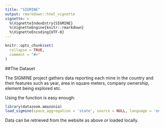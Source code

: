 ```yaml
---
title: "SIGMINE"
output: rmarkdown::html_vignette
vignette: >
  %\VignetteIndexEntry{SIGMINE}
  %\VignetteEngine{knitr::rmarkdown}
  %\VignetteEncoding{UTF-8}
---
```


```r
knitr::opts_chunk$set(
  collapse = TRUE,
  comment = "#>"
)
```

##The Dataset

The SIGMINE project gathers data reporting each mine in the country and their features such as year, area in square meters, company ownership, element being explored etc.

Using the function is easy enough:

```r
library(datazoom.amazonia)
load_sigmine(space_aggregation = 'state', source = NULL, language = 'eng')
```

Data can be retrieved from the website as above or loaded locally.
